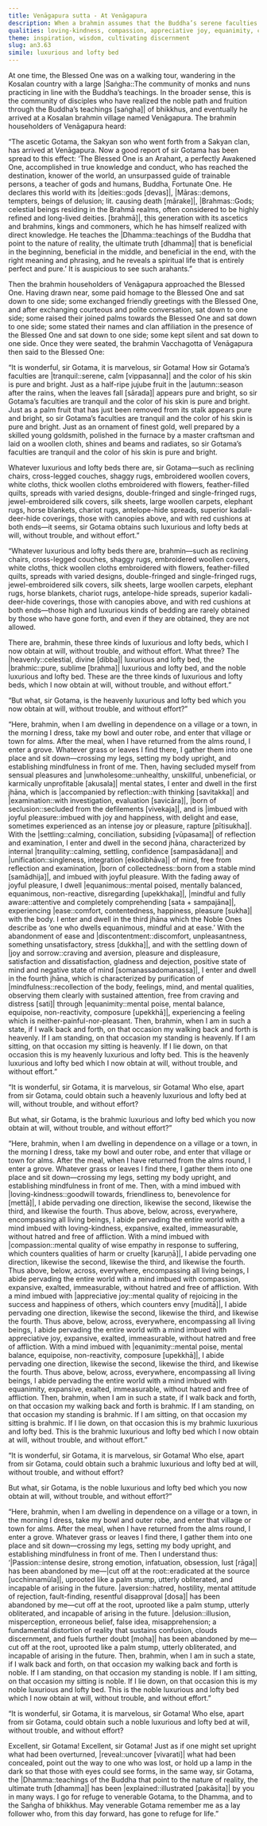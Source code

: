```yaml
---
title: Venāgapura sutta - At Venāgapura
description: When a brahmin assumes that the Buddha’s serene faculties and radiant appearance must result from enjoying the finest worldly luxuries, the Buddha explains the true “luxurious and lofty beds” he attains—the heavenly bed, through abiding in the jhānas; the brahmic bed, through the boundless cultivation of loving-kindness, compassion, appreciative joy, and equanimity; and the noble bed, through the complete abandonment of passion, aversion, and delusion.
qualities: loving-kindness, compassion, appreciative joy, equanimity, collectedness, giving up, passion, aversion, delusion
theme: inspiration, wisdom, cultivating discernment
slug: an3.63
simile: luxurious and lofty bed
---
```


At one time, the Blessed One was on a walking tour, wandering in the Kosalan country with a large |Saṅgha::The community of monks and nuns practicing in line with the Buddha’s teachings. In the broader sense, this is the community of disciples who have realized the noble path and fruition through the Buddha’s teachings [saṅgha]| of bhikkhus, and eventually he arrived at a Kosalan brahmin village named Venāgapura. The brahmin householders of Venāgapura heard:

“The ascetic Gotama, the Sakyan son who went forth from a Sakyan clan, has arrived at Venāgapura. Now a good report of sir Gotama has been spread to this effect: ‘The Blessed One is an Arahant, a perfectly Awakened One, accomplished in true knowledge and conduct, who has reached the destination, knower of the world, an unsurpassed guide of trainable persons, a teacher of gods and humans, Buddha, Fortunate One. He declares this world with its |deities::gods [devas]|, |Māras::demons, tempters, beings of delusion; lit. causing death [mārake]|, |Brahmas::Gods; celestial beings residing in the Brahmā realms, often considered to be highly refined and long-lived deities. [brahmā]|, this generation with its ascetics and brahmins, kings and commoners, which he has himself realized with direct knowledge. He teaches the |Dhamma::teachings of the Buddha that point to the nature of reality, the ultimate truth [dhamma]| that is beneficial in the beginning, beneficial in the middle, and beneficial in the end, with the right meaning and phrasing, and he reveals a spiritual life that is entirely perfect and pure.’ It is auspicious to see such arahants.”

Then the brahmin householders of Venāgapura approached the Blessed One. Having drawn near, some paid homage to the Blessed One and sat down to one side; some exchanged friendly greetings with the Blessed One, and after exchanging courteous and polite conversation, sat down to one side; some raised their joined palms towards the Blessed One and sat down to one side; some stated their names and clan affiliation in the presence of the Blessed One and sat down to one side; some kept silent and sat down to one side. Once they were seated, the brahmin Vacchagotta of Venāgapura then said to the Blessed One:

“It is wonderful, sir Gotama, it is marvelous, sir Gotama! How sir Gotama’s faculties are |tranquil::serene, calm [vippasanna]| and the color of his skin is pure and bright. Just as a half-ripe jujube fruit in the |autumn::season after the rains, when the leaves fall [sārada]| appears pure and bright, so sir Gotama’s faculties are tranquil and the color of his skin is pure and bright. Just as a palm fruit that has just been removed from its stalk appears pure and bright, so sir Gotama’s faculties are tranquil and the color of his skin is pure and bright. Just as an ornament of finest gold, well prepared by a skilled young goldsmith, polished in the furnace by a master craftsman and laid on a woollen cloth, shines and beams and radiates, so sir Gotama’s faculties are tranquil and the color of his skin is pure and bright.

Whatever luxurious and lofty beds there are, sir Gotama—such as reclining chairs, cross-legged couches, shaggy rugs, embroidered woollen covers, white cloths, thick woollen cloths embroidered with flowers, feather-filled quilts, spreads with varied designs, double-fringed and single-fringed rugs, jewel-embroidered silk covers, silk sheets, large woollen carpets, elephant rugs, horse blankets, chariot rugs, antelope-hide spreads, superior kadali-deer-hide coverings, those with canopies above, and with red cushions at both ends—it seems, sir Gotama obtains such luxurious and lofty beds at will, without trouble, and without effort.”

“Whatever luxurious and lofty beds there are, brahmin—such as reclining chairs, cross-legged couches, shaggy rugs, embroidered woollen covers, white cloths, thick woollen cloths embroidered with flowers, feather-filled quilts, spreads with varied designs, double-fringed and single-fringed rugs, jewel-embroidered silk covers, silk sheets, large woollen carpets, elephant rugs, horse blankets, chariot rugs, antelope-hide spreads, superior kadali-deer-hide coverings, those with canopies above, and with red cushions at both ends—those high and luxurious kinds of bedding are rarely obtained by those who have gone forth, and even if they are obtained, they are not allowed.

There are, brahmin, these three kinds of luxurious and lofty beds, which I now obtain at will, without trouble, and without effort. What three? The |heavenly::celestial, divine [dibba]| luxurious and lofty bed, the |brahmic::pure, sublime [brahma]| luxurious and lofty bed, and the noble luxurious and lofty bed. These are the three kinds of luxurious and lofty beds, which I now obtain at will, without trouble, and without effort.”

“But what, sir Gotama, is the heavenly luxurious and lofty bed which you now obtain at will, without trouble, and without effort?”

“Here, brahmin, when I am dwelling in dependence on a village or a town, in the morning I dress, take my bowl and outer robe, and enter that village or town for alms. After the meal, when I have returned from the alms round, I enter a grove. Whatever grass or leaves I find there, I gather them into one place and sit down—crossing my legs, setting my body upright, and establishing mindfulness in front of me. Then, having secluded myself from sensual pleasures and |unwholesome::unhealthy, unskillful, unbeneficial, or karmically unprofitable [akusala]| mental states, I enter and dwell in the first jhāna, which is |accompanied by reflection::with thinking [savitakka]| and |examination::with investigation, evaluation [savicāra]|, |born of seclusion::secluded from the defilements [vivekaja]|, and is |imbued with joyful pleasure::imbued with joy and happiness, with delight and ease, sometimes experienced as an intense joy or pleasure, rapture [pītisukha]|. With the |settling::calming, conciliation, subsiding [vūpasama]| of reflection and examination, I enter and dwell in the second jhāna, characterized by internal |tranquility::calming, settling, confidence [sampasādana]| and |unification::singleness, integration [ekodibhāva]| of mind, free from reflection and examination, |born of collectedness::born from a stable mind [samādhija]|, and imbued with joyful pleasure. With the fading away of joyful pleasure, I dwell |equanimous::mental poised, mentally balanced, equanimous, non-reactive, disregarding [upekkhaka]|, |mindful and fully aware::attentive and completely comprehending [sata + sampajāna]|, experiencing |ease::comfort, contentedness, happiness, pleasure [sukha]| with the body. I enter and dwell in the third jhāna which the Noble Ones describe as ‘one who dwells equanimous, mindful and at ease.’ With the abandonment of ease and |discontentment::discomfort, unpleasantness, something unsatisfactory, stress [dukkha]|, and with the settling down of |joy and sorrow::craving and aversion, pleasure and displeasure, satisfaction and dissatisfaction, gladness and dejection, positive state of mind and negative state of mind [somanassadomanassa]|, I enter and dwell in the fourth jhāna, which is characterized by purification of |mindfulness::recollection of the body, feelings, mind, and mental qualities, observing them clearly with sustained attention, free from craving and distress [sati]| through |equanimity::mental poise, mental balance, equipoise, non-reactivity, composure [upekkhā]|, experiencing a feeling which is neither-painful-nor-pleasant. Then, brahmin, when I am in such a state, if I walk back and forth, on that occasion my walking back and forth is heavenly. If I am standing, on that occasion my standing is heavenly. If I am sitting, on that occasion my sitting is heavenly. If I lie down, on that occasion this is my heavenly luxurious and lofty bed. This is the heavenly luxurious and lofty bed which I now obtain at will, without trouble, and without effort.”

“It is wonderful, sir Gotama, it is marvelous, sir Gotama! Who else, apart from sir Gotama, could obtain such a heavenly luxurious and lofty bed at will, without trouble, and without effort?

But what, sir Gotama, is the brahmic luxurious and lofty bed which you now obtain at will, without trouble, and without effort?”

“Here, brahmin, when I am dwelling in dependence on a village or a town, in the morning I dress, take my bowl and outer robe, and enter that village or town for alms. After the meal, when I have returned from the alms round, I enter a grove. Whatever grass or leaves I find there, I gather them into one place and sit down—crossing my legs, setting my body upright, and establishing mindfulness in front of me. Then, with a mind imbued with |loving-kindness::goodwill towards, friendliness to, benevolence for [mettā]|, I abide pervading one direction, likewise the second, likewise the third, and likewise the fourth. Thus above, below, across, everywhere, encompassing all living beings, I abide pervading the entire world with a mind imbued with loving-kindness, expansive, exalted, immeasurable, without hatred and free of affliction. With a mind imbued with |compassion::mental quality of wise empathy in response to suffering, which counters qualities of harm or cruelty [karuṇā]|, <collapse>I abide pervading one direction, likewise the second, likewise the third, and likewise the fourth. Thus above, below, across, everywhere, encompassing all living beings, I abide pervading the entire world with a mind imbued with compassion, expansive, exalted, immeasurable, without hatred and free of affliction.</collapse> With a mind imbued with |appreciative joy::mental quality of rejoicing in the success and happiness of others, which counters envy [muditā]|, <collapse>I abide pervading one direction, likewise the second, likewise the third, and likewise the fourth. Thus above, below, across, everywhere, encompassing all living beings, I abide pervading the entire world with a mind imbued with appreciative joy, expansive, exalted, immeasurable, without hatred and free of affliction.</collapse> With a mind imbued with |equanimity::mental poise, mental balance, equipoise, non-reactivity, composure [upekkhā]|, I abide pervading one direction, likewise the second, likewise the third, and likewise the fourth. Thus above, below, across, everywhere, encompassing all living beings, I abide pervading the entire world with a mind imbued with equanimity, expansive, exalted, immeasurable, without hatred and free of affliction. Then, brahmin, when I am in such a state, if I walk back and forth, on that occasion my walking back and forth is brahmic. If I am standing, on that occasion my standing is brahmic. If I am sitting, on that occasion my sitting is brahmic. If I lie down, on that occasion this is my brahmic luxurious and lofty bed. This is the brahmic luxurious and lofty bed which I now obtain at will, without trouble, and without effort.”

“It is wonderful, sir Gotama, it is marvelous, sir Gotama! Who else, apart from sir Gotama, could obtain such a brahmic luxurious and lofty bed at will, without trouble, and without effort?

But what, sir Gotama, is the noble luxurious and lofty bed which you now obtain at will, without trouble, and without effort?”

“Here, brahmin, when I am dwelling in dependence on a village or a town, in the morning I dress, take my bowl and outer robe, and enter that village or town for alms. After the meal, when I have returned from the alms round, I enter a grove. Whatever grass or leaves I find there, I gather them into one place and sit down—crossing my legs, setting my body upright, and establishing mindfulness in front of me. Then I understand thus: ‘|Passion::intense desire, strong emotion, infatuation, obsession, lust [rāga]| has been abandoned by me—|cut off at the root::eradicated at the source [ucchinnamūla]|, uprooted like a palm stump, utterly obliterated, and incapable of arising in the future. |aversion::hatred, hostility, mental attitude of rejection, fault-finding, resentful disapproval [dosa]| has been abandoned by me—cut off at the root, uprooted like a palm stump, utterly obliterated, and incapable of arising in the future. |delusion::illusion, misperception, erroneous belief, false idea, misapprehension; a fundamental distortion of reality that sustains confusion, clouds discernment, and fuels further doubt [moha]| has been abandoned by me—cut off at the root, uprooted like a palm stump, utterly obliterated, and incapable of arising in the future. Then, brahmin, when I am in such a state, if I walk back and forth, on that occasion my walking back and forth is noble. If I am standing, on that occasion my standing is noble. If I am sitting, on that occasion my sitting is noble. If I lie down, on that occasion this is my noble luxurious and lofty bed. This is the noble luxurious and lofty bed which I now obtain at will, without trouble, and without effort.”

“It is wonderful, sir Gotama, it is marvelous, sir Gotama! Who else, apart from sir Gotama, could obtain such a noble luxurious and lofty bed at will, without trouble, and without effort?

Excellent, sir Gotama! Excellent, sir Gotama! Just as if one might set upright what had been overturned, |reveal::uncover [vivarati]| what had been concealed, point out the way to one who was lost, or hold up a lamp in the dark so that those with eyes could see forms, in the same way, sir Gotama, the |Dhamma::teachings of the Buddha that point to the nature of reality, the ultimate truth [dhamma]| has been |explained::illustrated [pakāsita]| by you in many ways. I go for refuge to venerable Gotama, to the Dhamma, and to the Saṅgha of bhikkhus. May venerable Gotama remember me as a lay follower who, from this day forward, has gone to refuge for life.”